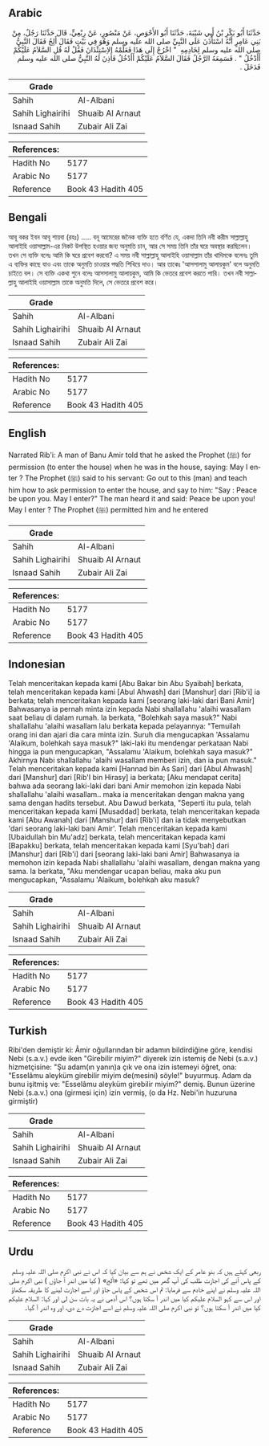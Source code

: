 ## Arabic


<div dir="rtl" lang="ar" style={{fontSize:'larger',backgroundColor:'#f8f9fa',padding:20}}>
حَدَّثَنَا أَبُو بَكْرِ بْنُ أَبِي شَيْبَةَ، حَدَّثَنَا أَبُو الأَحْوَصِ، عَنْ مَنْصُورٍ، عَنْ رِبْعِيٍّ، قَالَ حَدَّثَنَا رَجُلٌ، مِنْ بَنِي عَامِرٍ أَنَّهُ اسْتَأْذَنَ عَلَى النَّبِيِّ صلى الله عليه وسلم وَهُوَ فِي بَيْتٍ فَقَالَ أَلِجُ فَقَالَ النَّبِيُّ صلى الله عليه وسلم لِخَادِمِهِ ‏ "‏ اخْرُجْ إِلَى هَذَا فَعَلِّمْهُ الاِسْتِئْذَانَ فَقُلْ لَهُ قُلِ السَّلاَمُ عَلَيْكُمْ أَأَدْخُلُ ‏"‏ ‏.‏ فَسَمِعَهُ الرَّجُلُ فَقَالَ السَّلاَمُ عَلَيْكُمْ أَأَدْخُلُ فَأَذِنَ لَهُ النَّبِيُّ صلى الله عليه وسلم فَدَخَلَ ‏.‏
</div>
<div style={{backgroundColor:'#f8f9fa',padding:20, marginBottom: 10}}><table> <thead> <tr> <th>Grade</th> <th></th> </tr> </thead> <tbody> <tr><td>Sahih</td><td>Al-Albani</td></tr><tr><td>Sahih Lighairihi</td><td>Shuaib Al Arnaut</td></tr><tr><td>Isnaad Sahih</td><td>Zubair Ali Zai</td></tr></tbody></table><table> <thead> <tr> <th>References:</th> <th></th> </tr> </thead> <tbody><tr><td>Hadith No</td><td>5177</td></tr><tr><td>Arabic No</td><td>5177</td></tr><tr><td>Reference</td><td>Book 43 Hadith 405</td></tr></tbody></table></div>

## Bengali


<div dir="ltr" lang="bn" style={{fontSize:'larger',backgroundColor:'#f8f9fa',padding:20}}>
আবূ বকর ইবন আবূ শায়বা (রহঃ) ..... বনূ আমেরের জনৈক ব্যক্তি হতে বর্ণিত যে, একদা তিনি নবী করীম সাল্লাল্লাহু আলাইহি ওয়াসাল্লাম-এর নিকট উপস্থিত হওয়ার জন্য অনুমতি চান, আর সে সময় তিনি তাঁর ঘরে অবস্থার করছিলেন। তখন সে ব্যক্তি বলেঃ আমি কি ঘরে প্রবেশ করবো? এ সময় নবী সাল্লাল্লাহু আলাইহি ওয়াসাল্লাম তাঁর খাদিমকে বলেনঃ তুমি এ ব্যক্তির কাছে যাও এবং তাকে অনুমতি চাওয়ার পদ্ধতি শিখিয়ে দাও। আর তাকেঃ 'আসসালামু আলায়কুম' বলে অনুমতি চাইতে বল। সে ব্যক্তি একথা শুনে বলেঃ আসসালামু আলায়কুম, আমি কি ভেতরে প্রবেশ করতে পারি। তখন নবী সাল্লাল্লাহু আলাইহি ওয়াসাল্লাম তাকে অনুমতি দিলে, সে ভেতরে প্রবেশ করে।
</div>
<div style={{backgroundColor:'#f8f9fa',padding:20, marginBottom: 10}}><table> <thead> <tr> <th>Grade</th> <th></th> </tr> </thead> <tbody> <tr><td>Sahih</td><td>Al-Albani</td></tr><tr><td>Sahih Lighairihi</td><td>Shuaib Al Arnaut</td></tr><tr><td>Isnaad Sahih</td><td>Zubair Ali Zai</td></tr></tbody></table><table> <thead> <tr> <th>References:</th> <th></th> </tr> </thead> <tbody><tr><td>Hadith No</td><td>5177</td></tr><tr><td>Arabic No</td><td>5177</td></tr><tr><td>Reference</td><td>Book 43 Hadith 405</td></tr></tbody></table></div>

## English


<div dir="ltr" lang="en" style={{fontSize:'larger',backgroundColor:'#f8f9fa',padding:20}}>
Narrated Rib'i: A man of Banu Amir told that he asked the Prophet (ﷺ) for permission (to enter the house) when he was in the house, saying: May I enter ? The Prophet (ﷺ) said to his servant: Go out to this (man) and teach him how to ask permission to enter the house, and say to him: "Say : Peace be upon you. May I enter?" The man heard it and said: Peace be upon you! May I enter ? The Prophet (ﷺ) permitted him and he entered
</div>
<div style={{backgroundColor:'#f8f9fa',padding:20, marginBottom: 10}}><table> <thead> <tr> <th>Grade</th> <th></th> </tr> </thead> <tbody> <tr><td>Sahih</td><td>Al-Albani</td></tr><tr><td>Sahih Lighairihi</td><td>Shuaib Al Arnaut</td></tr><tr><td>Isnaad Sahih</td><td>Zubair Ali Zai</td></tr></tbody></table><table> <thead> <tr> <th>References:</th> <th></th> </tr> </thead> <tbody><tr><td>Hadith No</td><td>5177</td></tr><tr><td>Arabic No</td><td>5177</td></tr><tr><td>Reference</td><td>Book 43 Hadith 405</td></tr></tbody></table></div>

## Indonesian


<div dir="ltr" lang="id" style={{fontSize:'larger',backgroundColor:'#f8f9fa',padding:20}}>
Telah menceritakan kepada kami [Abu Bakar bin Abu Syaibah] berkata, telah menceritakan kepada kami [Abul Ahwash] dari [Manshur] dari [Rib'i] ia berkata; telah menceritakan kepada kami [seorang laki-laki dari Bani Amir] Bahwasanya ia pernah minta izin kepada Nabi shallallahu 'alaihi wasallam saat beliau di dalam rumah. Ia berkata, "Bolehkah saya masuk?" Nabi shallallahu 'alaihi wasallam lalu berkata kepada pelayannya: "Temuilah orang ini dan ajari dia cara minta izin. Suruh dia mengucapkan 'Assalamu 'Alaikum, bolehkah saya masuk?" laki-laki itu mendengar perkataan Nabi hingga ia pun mengucapkan, "Assalamu 'Alaikum, bolehkah saya masuk?" Akhirnya Nabi shallallahu 'alaihi wasallam memberi izin, dan ia pun masuk." Telah menceritakan kepada kami [Hannad bin As Sari] dari [Abul Ahwash] dari [Manshur] dari [Rib'I bin Hirasy] ia berkata; [Aku mendapat cerita] bahwa ada seorang laki-laki dari bani Amir memohon izin kepada Nabi shallallahu 'alaihi wasallam.. maka ia menceritakan dengan makna yang sama dengan hadits tersebut. Abu Dawud berkata, "Seperti itu pula, telah menceritakan kepada kami [Musaddad] berkata, telah menceritakan kepada kami [Abu Awanah] dari [Manshur] dari [Rib'i] dan ia tidak menyebutkan 'dari seorang laki-laki bani Amir'. Telah menceritakan kepada kami [Ubaidullah bin Mu'adz] berkata, telah menceritakan kepada kami [Bapakku] berkata, telah menceritakan kepada kami [Syu'bah] dari [Manshur] dari [Rib'i] dari [seorang laki-laki bani Amir] Bahwasanya ia memohon izin kepada Nabi shallallahu 'alaihi wasallam, dengan makna yang sama. Ia berkata, "Aku mendengar ucapan beliau, maka aku pun mengucapkan, "Assalamu 'Alaikum, bolehkah aku masuk?
</div>
<div style={{backgroundColor:'#f8f9fa',padding:20, marginBottom: 10}}><table> <thead> <tr> <th>Grade</th> <th></th> </tr> </thead> <tbody> <tr><td>Sahih</td><td>Al-Albani</td></tr><tr><td>Sahih Lighairihi</td><td>Shuaib Al Arnaut</td></tr><tr><td>Isnaad Sahih</td><td>Zubair Ali Zai</td></tr></tbody></table><table> <thead> <tr> <th>References:</th> <th></th> </tr> </thead> <tbody><tr><td>Hadith No</td><td>5177</td></tr><tr><td>Arabic No</td><td>5177</td></tr><tr><td>Reference</td><td>Book 43 Hadith 405</td></tr></tbody></table></div>

## Turkish


<div dir="ltr" lang="tr" style={{fontSize:'larger',backgroundColor:'#f8f9fa',padding:20}}>
Ribi'den demiştir ki: Âmir oğullarından bir adamın bildirdiğine göre, kendisi Nebi (s.a.v.) evde iken "Girebilir miyim?" diyerek izin istemiş de Nebi (s.a.v.) hizmetçisine: "Şu adam(ın yanın)a çık ve ona izin istemeyi öğret, ona: "Esselâmu aleyküm girebilir miyim de(mesini) söyle!" buyurmuş. Adam da bunu işitmiş ve: "Esselâmu aleyküm girebilir miyim?" demiş. Bunun üzerine Nebi (s.a.v.) ona (girmesi için) izin vermiş, (o da Hz. Nebi'in huzuruna girmiştir)
</div>
<div style={{backgroundColor:'#f8f9fa',padding:20, marginBottom: 10}}><table> <thead> <tr> <th>Grade</th> <th></th> </tr> </thead> <tbody> <tr><td>Sahih</td><td>Al-Albani</td></tr><tr><td>Sahih Lighairihi</td><td>Shuaib Al Arnaut</td></tr><tr><td>Isnaad Sahih</td><td>Zubair Ali Zai</td></tr></tbody></table><table> <thead> <tr> <th>References:</th> <th></th> </tr> </thead> <tbody><tr><td>Hadith No</td><td>5177</td></tr><tr><td>Arabic No</td><td>5177</td></tr><tr><td>Reference</td><td>Book 43 Hadith 405</td></tr></tbody></table></div>

## Urdu


<div dir="rtl" lang="ur" style={{fontSize:'larger',backgroundColor:'#f8f9fa',padding:20}}>
ربعی کہتے ہیں کہ بنو عامر کے ایک شخص نے ہم سے بیان کیا کہ اس نے نبی اکرم صلی اللہ علیہ وسلم کے پاس آنے کی اجازت طلب کی آپ گھر میں تھے تو کہا: «ألج» ( کیا میں اندر آ جاؤں ) نبی اکرم صلی اللہ علیہ وسلم نے اپنے خادم سے فرمایا: تم اس شخص کے پاس جاؤ اور اسے اجازت لینے کا طریقہ سکھاؤ اور اس سے کہو السلام علیکم کیا میں اندر آ سکتا ہوں؟ اس آدمی نے یہ بات سن لی اور کہا: السلام علیکم کیا میں اندر آ سکتا ہوں؟ تو نبی اکرم صلی اللہ علیہ وسلم نے اسے اجازت دے دی، اور وہ اندر آ گیا۔
</div>
<div style={{backgroundColor:'#f8f9fa',padding:20, marginBottom: 10}}><table> <thead> <tr> <th>Grade</th> <th></th> </tr> </thead> <tbody> <tr><td>Sahih</td><td>Al-Albani</td></tr><tr><td>Sahih Lighairihi</td><td>Shuaib Al Arnaut</td></tr><tr><td>Isnaad Sahih</td><td>Zubair Ali Zai</td></tr></tbody></table><table> <thead> <tr> <th>References:</th> <th></th> </tr> </thead> <tbody><tr><td>Hadith No</td><td>5177</td></tr><tr><td>Arabic No</td><td>5177</td></tr><tr><td>Reference</td><td>Book 43 Hadith 405</td></tr></tbody></table></div>
